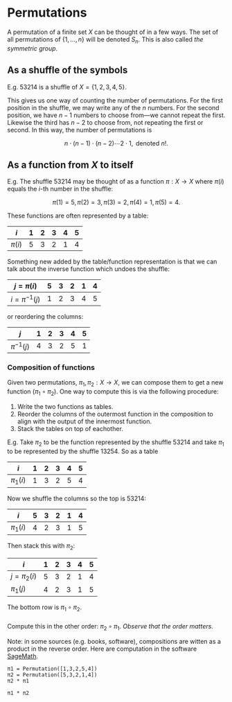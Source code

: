 # Permutations

A permutation of a finite set $X$ can be thought of in a few ways. The set of all permutations of $\{1,\dots,n\}$ will be denoted $S_n$. This is also called *the symmetric group*.

## As a shuffle of the symbols

E.g. $53214$ is a shuffle of $X = \{1,2,3,4,5\}$.

This gives us one way of counting the number of permutations. For the first position in the shuffle, we may write any of the $n$ numbers. For the second position, we have $n - 1$ numbers to choose from---we cannot repeat the first. Likewise the third has $n - 2$ to choose from, not repeating the first or second. In this way, the number of permutations is

$$
n \cdot (n - 1) \cdot (n - 2) \cdots 2 \cdot 1, \text{ denoted } n!.
$$

## As a function from $X$ to itself {#sec-function}

E.g. The shuffle $53214$ may be thought of as a function $\pi : X \to X$ where $\pi(i)$ equals the $i$-th number in the shuffle:

$$
\pi(1) = 5, \pi(2) = 3, \pi(3) = 2, \pi(4) = 1, \pi(5) = 4.
$$

These functions are often represented by a table:

|      $i$ | 1 | 2 | 3 | 4 | 5 |
|----------|---|---|---|---|---|
| $\pi(i)$ | 5 | 3 | 2 | 1 | 4 |

Something new added by the table/function representation is that we can talk about the inverse function which undoes the shuffle:

|      $j = \pi(i)$ | 5 | 3 | 2 | 1 | 4 |
|-------------------|---|---|---|---|---|
| $i = \pi^{-1}(j)$ | 1 | 2 | 3 | 4 | 5 |

or reordering the columns:

|           $j$ | 1 | 2 | 3 | 4 | 5 |
|---------------|---|---|---|---|---|
| $\pi^{-1}(j)$ | 4 | 3 | 2 | 5 | 1 |

### Composition of functions

Given two permutations, $\pi_1, \pi_2 : X \to X$, we can compose them to get a new function $(\pi_1 \circ \pi_2)$. One way to compute this is via the following procedure:

1. Write the two functions as tables.
2. Reorder the columns of the outermost function in the composition to align with the output of the innermost function.
3. Stack the tables on top of eachother.

E.g. Take $\pi_2$ to be the function represented by the shuffle $53214$ and take $\pi_1$ to be represented by the shuffle $13254$. So as a table

|        $i$ | 1 | 2 | 3 | 4 | 5 |
|------------|---|---|---|---|---|
| $\pi_1(i)$ | 1 | 3 | 2 | 5 | 4 |

Now we shuffle the columns so the top is $53214$:

|        $i$ | 5 | 3 | 2 | 1 | 4 |
|------------|---|---|---|---|---|
| $\pi_1(i)$ | 4 | 2 | 3 | 1 | 5 |

Then stack this with $\pi_2$:

|            $i$ | 1 | 2 | 3 | 4 | 5 |
|----------------|---|---|---|---|---|
| $j = \pi_2(i)$ | 5 | 3 | 2 | 1 | 4 |
| $\pi_1(j)$     | 4 | 2 | 3 | 1 | 5 |

The bottom row is $\pi_1 \circ \pi_2$.

::: {#exr-compute-product}
###

Compute this in the other order: $\pi_2 \circ \pi_1$. *Observe that the order matters.*

Note: in some sources (e.g. books, software), compositions are witten as a product in the reverse order. Here are computation in the software [SageMath](https://sagecell.sagemath.org/).

```sage
π1 = Permutation([1,3,2,5,4])
π2 = Permutation([5,3,2,1,4])
π2 * π1
```

```sage
π1 * π2
```
:::
